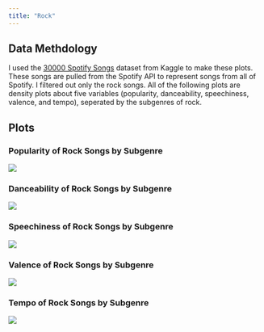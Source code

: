 ```yaml
---
title: "Rock"
---
```


## Data Methdology
I used the [30000 Spotify Songs](https://www.kaggle.com/datasets/joebeachcapital/30000-spotify-songs){target="blank"} dataset from Kaggle to make these plots. These songs are pulled from the Spotify API to represent songs from all of Spotify. I filtered out only the rock songs. All of the following plots are density plots about five variables (popularity, danceability, speechiness, valence, and tempo), seperated by the subgenres of rock.

## Plots

### Popularity of Rock Songs by Subgenre
![](../../src/plots/rock/spotify_30000_rock_popularity.png)

### Danceability of Rock Songs by Subgenre
![](../../src/plots/rock/spotify_30000_rock_danceability.png)

### Speechiness of Rock Songs by Subgenre
![](../../src/plots/rock/spotify_30000_rock_speechiness.png)

### Valence of Rock Songs by Subgenre
![](../../src/plots/rock/spotify_30000_rock_valence.png)

### Tempo of Rock Songs by Subgenre
![](../../src/plots/rock/spotify_30000_rock_tempo.png)